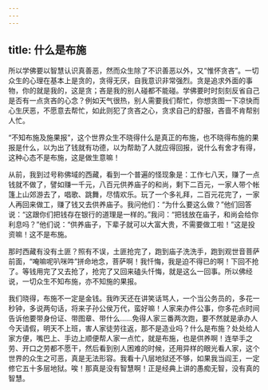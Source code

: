 ```yaml
---
---
---
```

title: 什么是布施
---




所以学佛要以智慧认识真善恶，然而众生除了不识善恶以外，又“惟怀贪吝”。一切众生的心理在基本上是贪的，贪得无厌，自我意识非常强烈。贪是追求外面的事物，你的就是我的，这是贪；吝是我的别人碰都不能碰。学佛要时时刻刻反省自己是否有一点贪吝的心念？例如天气很热，别人需要我们帮忙，你想贪图一下凉快而心生厌恶，不愿意去帮忙，如此则犯了贪吝之心，贪求自己的舒服，吝啬不肯帮别人忙。

“不知布施及施果报”，这个世界众生不晓得什么是真正的布施，也不晓得布施的果报是什么，以为出了钱就有功德，以为帮助了人就应得回报，说什么有舍才有得，这种心态不是布施，这是做生意嘛！

从前，我到过号称佛域的西藏，看到一个普遍的怪现象是：工作七八天，赚了一点钱就不做了，譬如赚一千元，八百元供养庙子的和尚，剩下二百元，一家人带个帐篷上山郊游去了，唱歌、跳舞，尽情欢乐。玩了一个多礼拜，二百元花完了，一家人再回来做工，赚了钱又去供养庙子。我问他们：“为什么要这么做？”他们回答说：“这跟你们把钱存在银行的道理是一样的。”我问：“把钱放在庙子，和尚会给你利息吗？”他们说：“供养庙子，下辈子就可以大富大贵，不需要做工啦！”这是投资嘛！这不是布施。

那时西藏有没有土匪？照有不误，土匪抢完了，跑到庙子洗洗手，跑到观世音菩萨前面，“唵嘛呢叭咪吽”拼命地念，菩萨啊！我忏悔，我是迫不得已的啊！下回不抢了。等钱用完了又去抢了，抢完了又回来磕头忏悔，就是这么一回事。所以佛经说，一切众生不知布施，亦不知施的果报。

我们晓得，布施不一定是金钱。我昨天还在讲笑话骂人，一个当公务员的，多花一秒钟，多说两句话，将来子孙公侯万代，蛮好嘛！人家来办件公事，你多花点时间告诉他要带身份证、带图章、带什么……免得人家三番两次跑，要不然就是承办人今天请假，明天不上班，害人家徒劳往返，那不是造业吗？什么是布施？处处给人家方便，嘴巴上、手边上顺便帮人家一点忙，就是布施，也是供养啊！连举手之劳、开口之劳都不愿干，然后看到别人困难的时候，还用异样的眼光看人家，这个世界的众生之可恶，真是无法形容。我看十八层地狱还不够，如果我当阎王，一定修它五十多层地狱。唉！那真是没有智慧啊！正是经典上讲的愚痴无智，没有真的智慧。